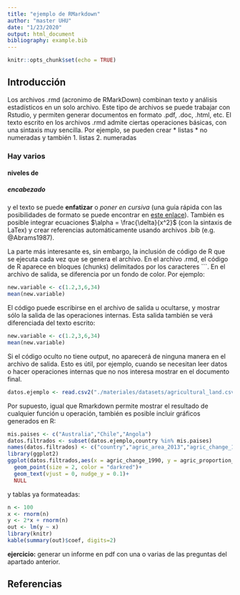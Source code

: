 ```yaml
---
title: "ejemplo de RMarkdown"
author: "master UHU"
date: "1/23/2020"
output: html_document
bibliography: example.bib
---
```


```r
knitr::opts_chunk$set(echo = TRUE)
```

## Introducción

Los archivos .rmd (acronimo de RMarkDown) combinan texto y análisis estadísticos en un solo archivo. Este tipo de archivos se puede trabajar con Rstudio, y permiten generar documentos en formato .pdf, .doc, .html, etc.
El texto escrito en los archivos .rmd admite ciertas operaciones básicas, con una sintaxis muy sencilla. Por ejemplo, se pueden crear
* listas
* no numeradas
y también
1. listas
2. numeradas

### Hay varios
#### niveles de
##### encabezado

y el texto se puede **enfatizar** o *poner en cursiva* (una guía rápida con las posibilidades de formato se puede encontrar en [este enlace](https://rstudio.com/wp-content/uploads/2015/02/rmarkdown-cheatsheet.pdf)). También es posible integrar ecuaciones $\alpha = \frac{\delta}{x^2}$ (con la sintaxis de LaTex) y crear referencias automáticamente usando archivos .bib (e.g. @Abrams1987).

La parte más interesante es, sin embargo, la inclusión de código de R que se ejecuta cada vez que se genera el archivo. En el archivo .rmd, el código de R aparece en bloques (chunks) delimitados por los caracteres ```. En el archivo de salida, se diferencia por un fondo de color. Por ejemplo:

```r
new.variable <- c(1.2,3,6,34)
mean(new.variable)
```

El código puede escribirse en el archivo de salida u ocultarse, y mostrar sólo la salida de las operaciones internas. Esta salida también se verá diferenciada del texto escrito:

```r
new.variable <- c(1.2,3,6,34)
mean(new.variable)
```

Si el código oculto no tiene output, no aparecerá de ninguna manera en el archivo de salida. Esto es útil, por ejemplo, cuando se necesitan leer datos o hacer operaciones internas que no nos interesa mostrar en el documento final.

```r
datos.ejemplo <- read.csv2("./materiales/datasets/agricultural_land.csv",header = TRUE)
```

Por supuesto, igual que Rmarkdown permite mostrar el resultado de cualquier función u operación, también es posible incluir gráficos generados en R:

```r
mis.paises <- c("Australia","Chile","Angola")
datos.filtrados <- subset(datos.ejemplo,country %in% mis.paises)
names(datos.filtrados) <- c("country","agric_area_2013","agric_change_1990","agric_proportion_2013")
library(ggplot2)
ggplot(datos.filtrados,aes(x = agric_change_1990, y = agric_proportion_2013, label = country))+
  geom_point(size = 2, color = "darkred")+
  geom_text(vjust = 0, nudge_y = 0.1)+
  NULL
```

y tablas ya formateadas:

```r
n <- 100
x <- rnorm(n)
y <- 2*x + rnorm(n)
out <- lm(y ~ x)
library(knitr)
kable(summary(out)$coef, digits=2)
```

**ejercicio:** generar un informe en pdf con una o varias de las preguntas del apartado anterior.

## Referencias

